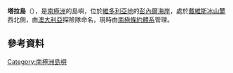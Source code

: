 {{coord|70|37|S|166|5|E|display=title}}

'''塔拉島'''（{{lang-en|Thala Island}}），是[[南極洲|南極洲]]的島嶼，位於[[維多利亞地|維多利亞地]]的[[彭內爾海岸|彭內爾海岸]]，處於[[戴維斯冰山麓|戴維斯冰山麓]]西北側，由[[澳大利亞|澳大利亞]]探險隊命名，現時由[[南極條約體系|南極條約體系]]管理。

==參考資料==
{{usgs-gazetteer}}

{{Antarctica-geo-stub}}
[[Category:南極洲島嶼|Category:南極洲島嶼]]